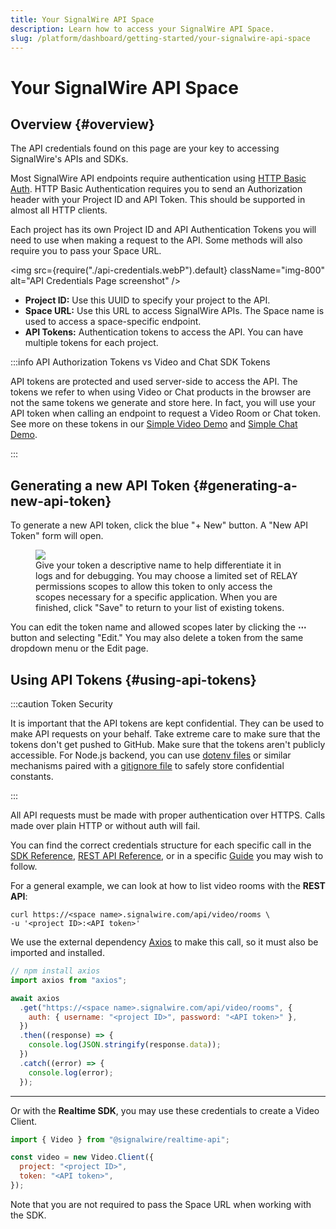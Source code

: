 ```yaml
---
title: Your SignalWire API Space
description: Learn how to access your SignalWire API Space.
slug: /platform/dashboard/getting-started/your-signalwire-api-space
---
```



# Your SignalWire API Space

## Overview {#overview}

The API credentials found on this page are your key to accessing SignalWire's APIs and SDKs.

Most SignalWire API endpoints require authentication using [HTTP Basic Auth](http://en.wikipedia.org/wiki/Basic_access_authentication). HTTP Basic Authentication requires you to send an Authorization header with your Project ID and API Token. This should be supported in almost all HTTP clients.

Each project has its own Project ID and API Authentication Tokens you will need to use when making a request to the API. Some methods will also require you to pass your Space URL.

<img
  src={require("./api-credentials.webP").default}
  className="img-800"
  alt="API Credentials Page screenshot"
/>

- **Project ID:** Use this UUID to specify your project to the API.
- **Space URL:** Use this URL to access SignalWire APIs. The Space name is used to access a space-specific endpoint.
- **API Tokens:** Authentication tokens to access the API. You can have multiple
  tokens for each project.

:::info API Authorization Tokens vs Video and Chat SDK Tokens

API tokens are protected and used server-side to access the API. The tokens we refer to when using Video or Chat products in the browser are not the same tokens we generate and store here. In fact, you will use your API token when calling an endpoint to request a Video Room or Chat token. See more on these tokens in our [Simple Video Demo](/video/getting-started/simple-video-demo) and [Simple Chat Demo](/chat/getting-started/get-started-with-a-simple-chat-demo).

:::

## Generating a new API Token {#generating-a-new-api-token}

To generate a new API token, click the blue "+ New" button. A "New API Token" form will open.

<figure>
  <img src={require("./new-api-token.webP").default} className="img-800" />
  <figcaption style={{ align: "left" }}>
    Give your token a descriptive name to help differentiate it in logs and for debugging.
    You may choose a limited set of RELAY permissions scopes to allow this token to only
    access the scopes necessary for a specific application. When you are finished, click
    "Save" to return to your list of existing tokens.
  </figcaption>
</figure>

You can edit the token name and allowed scopes later by clicking the **⋯** button and selecting "Edit." You may also delete a token from the same dropdown menu or the Edit page.

## Using API Tokens {#using-api-tokens}

:::caution Token Security

It is important that the API tokens are kept confidential. They can be used to make API requests on your behalf. Take extreme care to make sure that the tokens don't get pushed to GitHub. Make sure that the tokens aren't publicly accessible. For Node.js backend, you can use [dotenv files](https://www.npmjs.com/package/dotenv) or similar mechanisms paired with a [gitignore file](https://git-scm.com/docs/gitignore) to safely store confidential constants.

:::

All API requests must be made with proper authentication over HTTPS. Calls made over plain HTTP or without auth will fail.

You can find the correct credentials structure for each specific call in the [SDK Reference](/sdks/reference/realtime-sdk), [REST API Reference](/rest), or in a specific [Guide](/guides/) you may wish to follow.

For a general example, we can look at how to list video rooms with the **REST API**:

<Tabs>

<TabItem value="shell" label="cURL">

```shell
curl https://<space name>.signalwire.com/api/video/rooms \
-u '<project ID>:<API token>'
```

</TabItem>

<TabItem value="javascript" label="Node.js">

We use the external dependency [Axios](https://axios-http.com/) to make this call, so it must also be imported and installed.

```javascript
// npm install axios
import axios from "axios";

await axios
  .get("https://<space name>.signalwire.com/api/video/rooms", {
    auth: { username: "<project ID>", password: "<API token>" },
  })
  .then((response) => {
    console.log(JSON.stringify(response.data));
  })
  .catch((error) => {
    console.log(error);
  });
```

</TabItem>

</Tabs>

---

Or with the **Realtime SDK**, you may use these credentials to create a Video Client.

```javascript
import { Video } from "@signalwire/realtime-api";

const video = new Video.Client({
  project: "<project ID>",
  token: "<API token>",
});
```

Note that you are not required to pass the Space URL when working with the SDK.
